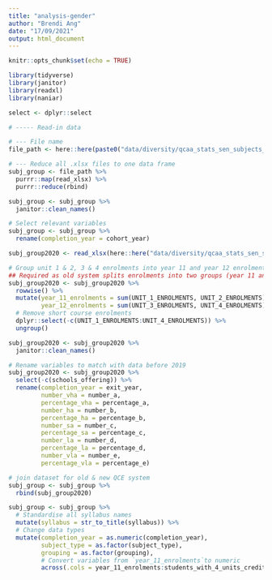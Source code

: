 ```yaml
---
title: "analysis-gender"
author: "Brendi Ang"
date: "17/09/2021"
output: html_document
---
```


```r
knitr::opts_chunk$set(echo = TRUE)
```

```r
library(tidyverse)
library(janitor)
library(readxl)
library(naniar)

select <- dplyr::select
```

```r
# ----- Read-in data

# --- File name
file_path <- here::here(paste0("data/diversity/qcaa_stats_sen_subjects_", c(2008:2019), ".xlsx"))

# --- Reduce all .xlsx files to one data frame
subj_group <- file_path %>% 
  purrr::map(read_xlsx) %>% 
  purrr::reduce(rbind)

subj_group <- subj_group %>% 
  janitor::clean_names()

# Select relevant variables
subj_group <- subj_group %>% 
  rename(completion_year = cohort_year)
```

```r
subj_group2020 <- read_xlsx(here::here("data/diversity/qcaa_stats_sen_subjects_2020.xlsx"))

# Group unit 1 & 2, 3 & 4 enrolments into year 11 and year 12 enrolments respectively
## Required as old system splits enrolments into two groups (year 11 and year 12 enrolments)
subj_group2020 <- subj_group2020 %>% 
  rowwise() %>% 
  mutate(year_11_enrolments = sum(UNIT_1_ENROLMENTS, UNIT_2_ENROLMENTS),
         year_12_enrolments = sum(UNIT_3_ENROLMENTS, UNIT_4_ENROLMENTS)) %>% 
  # Remove short course enrolments
  dplyr::select(-c(UNIT_1_ENROLMENTS:UNIT_4_ENROLMENTS)) %>% 
  ungroup()

subj_group2020 <- subj_group2020 %>% 
  janitor::clean_names()

# Rename variables to match with data before 2019
subj_group2020 <- subj_group2020 %>% 
  select(-c(schools_offering)) %>% 
  rename(completion_year = exit_year,
         number_vha = number_a,
         percentage_vha = percentage_a,
         number_ha = number_b,
         percentage_ha = percentage_b,
         number_sa = number_c,
         percentage_sa = percentage_c,
         number_la = number_d,
         percentage_la = percentage_d,
         number_vla = number_e,
         percentage_vla = percentage_e)
```

```r
# join dataset for old & new QCE system
subj_group <- subj_group %>% 
  rbind(subj_group2020)
```

```r
subj_group <- subj_group %>% 
  # Standardise all syllabus names 
  mutate(syllabus = str_to_title(syllabus)) %>% 
  # Change data types
  mutate(completion_year = as.numeric(completion_year),
         subject_type = as.factor(subject_type),
         grouping = as.factor(grouping),
         # Convert variables from `year_11_enrolments`to numeric
         across(.cols = year_11_enrolments:students_with_4_units_credit, ~ as.numeric(.x))) 
```


